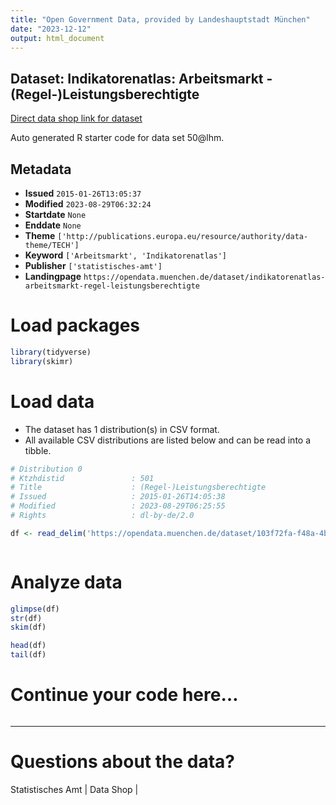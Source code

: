 ```yaml
---
title: "Open Government Data, provided by Landeshauptstadt München"
date: "2023-12-12"
output: html_document
---
```


## Dataset: Indikatorenatlas: Arbeitsmarkt - (Regel-)Leistungsberechtigte

[Direct data shop link for dataset](https://opendata.muenchen.de/dataset/indikatorenatlas-arbeitsmarkt-regel-leistungsberechtigte)

Auto generated R starter code for data set 50@lhm.

## Metadata

- **Issued** `2015-01-26T13:05:37`
- **Modified** `2023-08-29T06:32:24`
- **Startdate** `None`
- **Enddate** `None`
- **Theme** `['http://publications.europa.eu/resource/authority/data-theme/TECH']`
- **Keyword** `['Arbeitsmarkt', 'Indikatorenatlas']`
- **Publisher** `['statistisches-amt']`
- **Landingpage** `https://opendata.muenchen.de/dataset/indikatorenatlas-arbeitsmarkt-regel-leistungsberechtigte`


# Load packages

```r

library(tidyverse)
library(skimr)

```

# Load data

-   The dataset has 1 distribution(s) in CSV format.
-   All available CSV distributions are listed below and can be read into a tibble.

```r

# Distribution 0
# Ktzhdistid               : 501
# Title                    : (Regel-)Leistungsberechtigte
# Issued                   : 2015-01-26T14:05:38
# Modified                 : 2023-08-29T06:25:55
# Rights                   : dl-by-de/2.0

df <- read_delim('https://opendata.muenchen.de/dataset/103f72fa-f48a-4b7d-9402-e83fc291685e/resource/921072cb-3ed2-4624-aa59-5e13a3825033/download/indikat_arbeitsmarkt_regel-leistungsberechtigte_280823.csv')



```

# Analyze data

```r

glimpse(df)
str(df)
skim(df)

head(df)
tail(df)

```

# Continue your code here...

```r

```

------------------------------------------------------------------------

# Questions about the data?

Statistisches Amt | Data Shop | 

